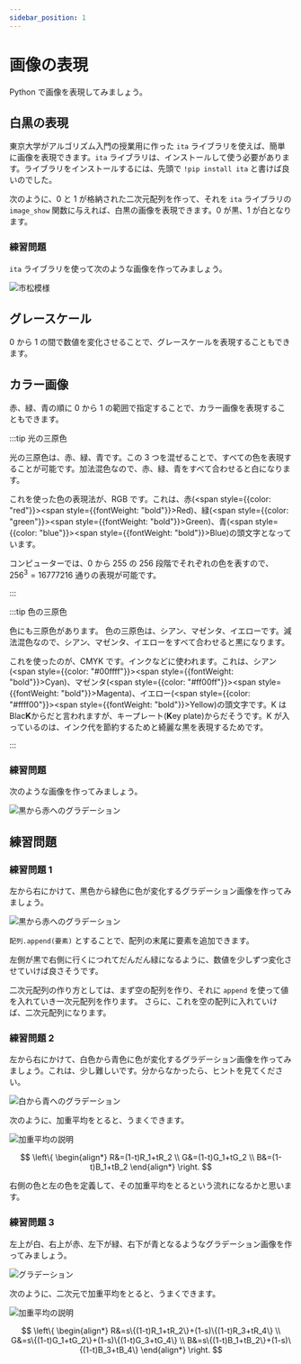 ```yaml
---
sidebar_position: 1
---
```



# 画像の表現

Python で画像を表現してみましょう。

## 白黒の表現

東京大学がアルゴリズム入門の授業用に作った `ita` ライブラリを使えば、簡単に画像を表現できます。`ita` ライブラリは、インストールして使う必要があります。ライブラリをインストールするには、先頭で `!pip install ita` と書けば良いのでした。

次のように、0 と 1 が格納された二次元配列を作って、それを `ita` ライブラリの `image_show` 関数に与えれば、白黒の画像を表現できます。0 が黒、1 が白となります。

<ViewSource path="/image/black_and_white.ipynb" />

### 練習問題

`ita` ライブラリを使って次のような画像を作ってみましょう。

![市松模様](lattice_pattern.drawio.svg)

<Answer>
  <ViewSource path="/image/lattice_pattern.ipynb" />
</Answer>

## グレースケール

0 から 1 の間で数値を変化させることで、グレースケールを表現することもできます。

<ViewSource path="/image/grayscale.ipynb" />

## カラー画像

赤、緑、青の順に 0 から 1 の範囲で指定することで、カラー画像を表現することもできます。

<ViewSource path="/image/color.ipynb" />

:::tip 光の三原色

光の三原色は、赤、緑、青です。この 3 つを混ぜることで、すべての色を表現することが可能です。加法混色なので、赤、緑、青をすべて合わせると白になります。

これを使った色の表現法が、RGB です。これは、赤(<span style={{color: "red"}}><span style={{fontWeight: "bold"}}>R</span>ed</span>)、緑(<span style={{color: "green"}}><span style={{fontWeight: "bold"}}>G</span>reen</span>)、青(<span style={{color: "blue"}}><span style={{fontWeight: "bold"}}>B</span>lue</span>)の頭文字となっています。

コンピューターでは、0 から 255 の 256 段階でそれぞれの色を表すので、$256^3 = 16777216$ 通りの表現が可能です。

:::

:::tip 色の三原色

色にも三原色があります。
色の三原色は、シアン、マゼンタ、イエローです。減法混色なので、シアン、マゼンタ、イエローをすべて合わせると黒になります。

これを使ったのが、CMYK です。インクなどに使われます。これは、シアン(<span style={{color: "#00ffff"}}><span style={{fontWeight: "bold"}}>C</span>yan</span>)、マゼンタ(<span style={{color: "#ff00ff"}}><span style={{fontWeight: "bold"}}>M</span>agenta</span>)、イエロー(<span style={{color: "#ffff00"}}><span style={{fontWeight: "bold"}}>Y</span>ellow</span>)の頭文字です。K は Blac**K**からだと言われますが、キープレート(**K**ey plate)からだそうです。K が入っているのは、インク代を節約するためと綺麗な黒を表現するためです。

:::

### 練習問題

次のような画像を作ってみましょう。

![黒から赤へのグラデーション](black_to_red.drawio.png)

<Answer>
  <ViewSource path="/image/black_to_red.ipynb" />
</Answer>

## 練習問題

### 練習問題 1

左から右にかけて、黒色から緑色に色が変化するグラデーション画像を作ってみましょう。

![黒から赤へのグラデーション](black_to_green.png)

`配列.append(要素)` とすることで、配列の末尾に要素を追加できます。

<ViewSource path="/image/append.ipynb" />

<Hint>

左側が黒で右側に行くにつれてだんだん緑になるように、数値を少しずつ変化させていけば良さそうです。

二次元配列の作り方としては、まず空の配列を作り、それに `append` を使って値を入れていき一次元配列を作ります。
さらに、これを空の配列に入れていけば、二次元配列になります。

</Hint>

<Answer>

<ViewSource path="/image/black_to_green.ipynb" />

</Answer>

### 練習問題 2

左から右にかけて、白色から青色に色が変化するグラデーション画像を作ってみましょう。これは、少し難しいです。分からなかったら、ヒントを見てください。

![白から青へのグラデーション](white_to_blue.png)

<Hint>

次のように、加重平均をとると、うまくできます。

![加重平均の説明](weighted_mean.drawio.svg)

$$
\left\{
  \begin{align*}
    R&=(1-t)R_1+tR_2 \\
    G&=(1-t)G_1+tG_2 \\
    B&=(1-t)B_1+tB_2
  \end{align*}
\right.
$$

右側の色と左の色を定義して、その加重平均をとるという流れになるかと思います。

</Hint>

<Answer>

<ViewSource path="/image/white_to_blue.ipynb" />

</Answer>

### 練習問題 3

左上が白、右上が赤、左下が緑、右下が青となるようなグラデーション画像を作ってみましょう。

![グラデーション](gradation.png)

<Hint>

次のように、二次元で加重平均をとると、うまくできます。

![加重平均の説明](weighted_mean_2d.drawio.svg)

$$
\left\{
  \begin{align*}
    R&=s\{(1-t)R_1+tR_2\}+(1-s)\{(1-t)R_3+tR_4\} \\
    G&=s\{(1-t)G_1+tG_2\}+(1-s)\{(1-t)G_3+tG_4\} \\
    B&=s\{(1-t)B_1+tB_2\}+(1-s)\{(1-t)B_3+tB_4\}
  \end{align*}
\right.
$$

</Hint>

<Answer>

<ViewSource path="/image/gradation.ipynb" />

</Answer>
